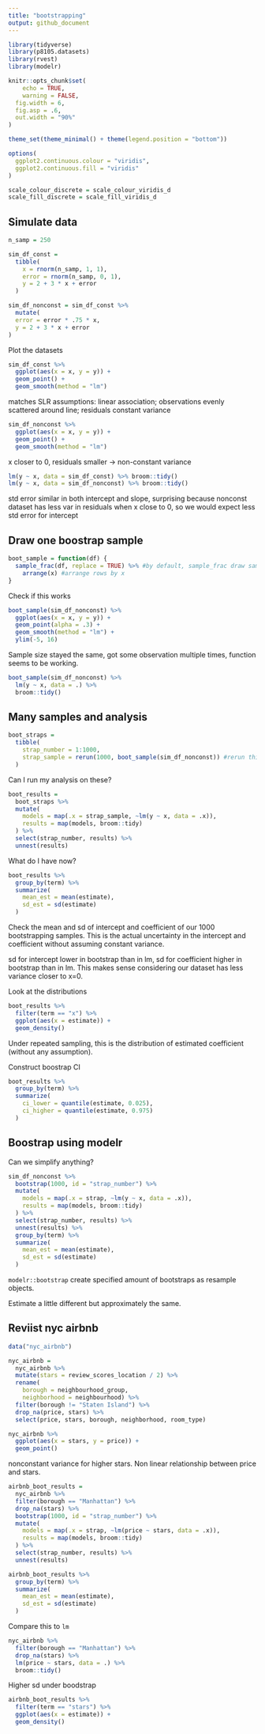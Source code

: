 ```yaml
---
title: "bootstrapping"
output: github_document
---
```


```r
library(tidyverse)
library(p8105.datasets)
library(rvest)
library(modelr)

knitr::opts_chunk$set(
	echo = TRUE,
	warning = FALSE,
  fig.width = 6,
  fig.asp = .6,
  out.width = "90%"
)

theme_set(theme_minimal() + theme(legend.position = "bottom"))

options(
  ggplot2.continuous.colour = "viridis",
  ggplot2.continuous.fill = "viridis"
)

scale_colour_discrete = scale_colour_viridis_d
scale_fill_discrete = scale_fill_viridis_d
```


## Simulate data

```r
n_samp = 250

sim_df_const = 
  tibble(
    x = rnorm(n_samp, 1, 1),
    error = rnorm(n_samp, 0, 1),
    y = 2 + 3 * x + error
  )

sim_df_nonconst = sim_df_const %>% 
  mutate(
  error = error * .75 * x,
  y = 2 + 3 * x + error
)
```


Plot the datasets

```r
sim_df_const %>%
  ggplot(aes(x = x, y = y)) +
  geom_point() +
  geom_smooth(method = "lm")
```

matches SLR assumptions: linear association; observations evenly scattered around line; residuals constant variance

```r
sim_df_nonconst %>%
  ggplot(aes(x = x, y = y)) +
  geom_point() +
  geom_smooth(method = "lm")
```

x closer to 0, residuals smaller -> non-constant variance

```r
lm(y ~ x, data = sim_df_const) %>% broom::tidy()
lm(y ~ x, data = sim_df_nonconst) %>% broom::tidy()
```

std error similar in both intercept and slope, surprising because nonconst dataset has less var in residuals when x close to 0, so we would expect less std error for intercept


## Draw one boostrap sample

```r
boot_sample = function(df) {
  sample_frac(df, replace = TRUE) %>% #by default, sample_frac draw sample of the same size from the input, replace = TRUE so we don't get the exactly same sample
    arrange(x) #arrange rows by x
}
```

Check if this works

```r
boot_sample(sim_df_nonconst) %>%
  ggplot(aes(x = x, y = y)) +
  geom_point(alpha = .3) +
  geom_smooth(method = "lm") +
  ylim(-5, 16)
```

Sample size stayed the same, got some observation multiple times, function seems to be working.

```r
boot_sample(sim_df_nonconst) %>%
  lm(y ~ x, data = .) %>%
  broom::tidy()
```


## Many samples and analysis

```r
boot_straps = 
  tibble(
    strap_number = 1:1000,
    strap_sample = rerun(1000, boot_sample(sim_df_nonconst)) #rerun this function 1000 times
  )
```

Can I run my analysis on these?

```r
boot_results = 
  boot_straps %>%
  mutate(
    models = map(.x = strap_sample, ~lm(y ~ x, data = .x)),
    results = map(models, broom::tidy)
  ) %>%
  select(strap_number, results) %>%
  unnest(results)
```

What do I have now?

```r
boot_results %>%
  group_by(term) %>%
  summarize(
    mean_est = mean(estimate),
    sd_est = sd(estimate)
  )
```

Check the mean and sd of intercept and coefficient of our 1000 bootstrapping samples. This is the actual uncertainty in the intercept and coefficient without assuming constant variance.

sd for intercept lower in bootstrap than in lm, sd for coefficient higher in bootstrap than in lm. This makes sense considering our dataset has less variance closer to x=0.

Look at the distributions

```r
boot_results %>%
  filter(term == "x") %>%
  ggplot(aes(x = estimate)) +
  geom_density()
```

Under repeated sampling, this is the distribution of estimated coefficient (without any assumption).

Construct boostrap CI

```r
boot_results %>%
  group_by(term) %>%
  summarize(
    ci_lower = quantile(estimate, 0.025),
    ci_higher = quantile(estimate, 0.975)
  )
```


## Boostrap using modelr

Can we simplify anything?

```r
sim_df_nonconst %>%
  bootstrap(1000, id = "strap_number") %>%
  mutate(
    models = map(.x = strap, ~lm(y ~ x, data = .x)),
    results = map(models, broom::tidy)
  ) %>%
  select(strap_number, results) %>%
  unnest(results) %>%
  group_by(term) %>%
  summarize(
    mean_est = mean(estimate),
    sd_est = sd(estimate)
  )
```

`modelr::bootstrap` create specified amount of bootstraps as resample objects.

Estimate a little different but approximately the same.

## Reviist nyc airbnb

```r
data("nyc_airbnb")

nyc_airbnb = 
  nyc_airbnb %>% 
  mutate(stars = review_scores_location / 2) %>% 
  rename(
    borough = neighbourhood_group,
    neighborhood = neighbourhood) %>% 
  filter(borough != "Staten Island") %>% 
  drop_na(price, stars) %>% 
  select(price, stars, borough, neighborhood, room_type)
```


```r
nyc_airbnb %>%
  ggplot(aes(x = stars, y = price)) +
  geom_point()
```

nonconstant variance for higher stars. Non linear relationship between price and stars.


```r
airbnb_boot_results = 
  nyc_airbnb %>%
  filter(borough == "Manhattan") %>%
  drop_na(stars) %>%
  bootstrap(1000, id = "strap_number") %>%
  mutate(
    models = map(.x = strap, ~lm(price ~ stars, data = .x)),
    results = map(models, broom::tidy)
  ) %>%
  select(strap_number, results) %>%
  unnest(results)

airbnb_boot_results %>%
  group_by(term) %>%
  summarize(
    mean_est = mean(estimate),
    sd_est = sd(estimate)
  )
```

Compare this to `lm`

```r
nyc_airbnb %>%
  filter(borough == "Manhattan") %>%
  drop_na(stars) %>%
  lm(price ~ stars, data = .) %>%
  broom::tidy()
```

Higher sd under boodstrap

```r
airbnb_boot_results %>%
  filter(term == "stars") %>%
  ggplot(aes(x = estimate)) +
  geom_density()
```


